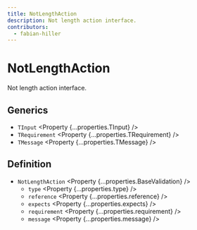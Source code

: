 ```yaml
---
title: NotLengthAction
description: Not length action interface.
contributors:
  - fabian-hiller
---
```



# NotLengthAction

Not length action interface.

## Generics

- `TInput` <Property {...properties.TInput} />
- `TRequirement` <Property {...properties.TRequirement} />
- `TMessage` <Property {...properties.TMessage} />

## Definition

- `NotLengthAction` <Property {...properties.BaseValidation} />
  - `type` <Property {...properties.type} />
  - `reference` <Property {...properties.reference} />
  - `expects` <Property {...properties.expects} />
  - `requirement` <Property {...properties.requirement} />
  - `message` <Property {...properties.message} />
